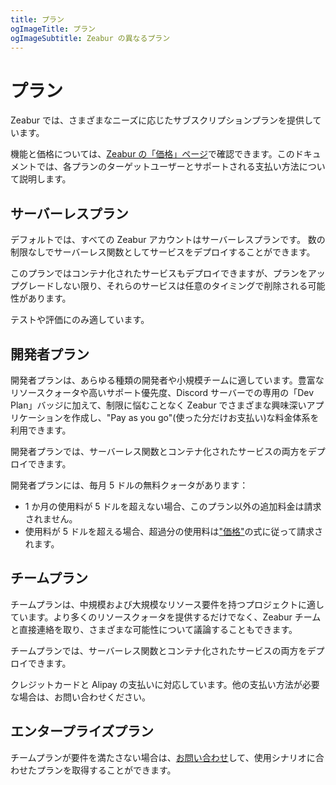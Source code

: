 ```yaml
---
title: プラン
ogImageTitle: プラン
ogImageSubtitle: Zeabur の異なるプラン
---
```



# プラン

Zeabur では、さまざまなニーズに応じたサブスクリプションプランを提供しています。

機能と価格については、[Zeabur の「価格」ページ](https://zeabur.com/pricing)で確認できます。このドキュメントでは、各プランのターゲットユーザーとサポートされる支払い方法について説明します。

## サーバーレスプラン

デフォルトでは、すべての Zeabur アカウントはサーバーレスプランです。
数の制限なしでサーバーレス関数としてサービスをデプロイすることができます。

<Callout>
このプランではコンテナ化されたサービスもデプロイできますが、プランをアップグレードしない限り、それらのサービスは任意のタイミングで削除される可能性があります。

テストや評価にのみ適しています。

</Callout>

## 開発者プラン

開発者プランは、あらゆる種類の開発者や小規模チームに適しています。豊富なリソースクォータや高いサポート優先度、Discord サーバーでの専用の「Dev Plan」バッジに加えて、制限に悩むことなく Zeabur でさまざまな興味深いアプリケーションを作成し、"Pay as you go"(使った分だけお支払い)な料金体系を利用できます。

開発者プランでは、サーバーレス関数とコンテナ化されたサービスの両方をデプロイできます。

開発者プランには、毎月 5 ドルの無料クォータがあります：

- 1 か月の使用料が 5 ドルを超えない場合、このプラン以外の追加料金は請求されません。
- 使用料が 5 ドルを超える場合、超過分の使用料は["価格"](./pricing.jp.mdx)の式に従って請求されます。

## チームプラン

チームプランは、中規模および大規模なリソース要件を持つプロジェクトに適しています。より多くのリソースクォータを提供するだけでなく、Zeabur チームと直接連絡を取り、さまざまな可能性について議論することもできます。

チームプランでは、サーバーレス関数とコンテナ化されたサービスの両方をデプロイできます。

クレジットカードと Alipay の支払いに対応しています。他の支払い方法が必要な場合は、お問い合わせください。

## エンタープライズプラン

チームプランが要件を満たさない場合は、[お問い合わせ](mailto:contact@zeabur.com)して、使用シナリオに合わせたプランを取得することができます。

